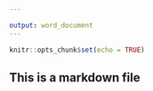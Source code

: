 ```yaml
---

output: word_document
---
```


```r
knitr::opts_chunk$set(echo = TRUE)
```

## This is a markdown file 


